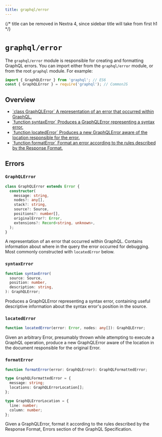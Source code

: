 ```yaml
---
title: graphql/error
---
```


{/* title can be removed in Nextra 4, since sidebar title will take from first h1 */}

# `graphql/error`

The `graphql/error` module is responsible for creating and formatting
GraphQL errors. You can import either from the `graphql/error` module, or from the root `graphql` module. For example:

```js
import { GraphQLError } from 'graphql'; // ES6
const { GraphQLError } = require('graphql'); // CommonJS
```

## Overview

<ul className="apiIndex">
  <li>
    <a href="#graphqlerror">
      `class GraphQLError` A representation of an error that occurred within
      GraphQL.
    </a>
  </li>
  <li>
    <a href="#syntaxerror">
      `function syntaxError` Produces a GraphQLError representing a syntax
      error.
    </a>
  </li>
  <li>
    <a href="#locatedError">
      `function locatedError` Produces a new GraphQLError aware of the location
      responsible for the error.
    </a>
  </li>
  <li>
    <a href="#formaterror">
      `function formatError` Format an error according to the rules described by
      the Response Format.
    </a>
  </li>
</ul>

## Errors

### `GraphQLError`

```ts
class GraphQLError extends Error {
  constructor(
    message: string,
    nodes?: any[],
    stack?: string,
    source?: Source,
    positions?: number[],
    originalError?: Error,
    extensions?: Record<string, unknown>,
  );
}
```

A representation of an error that occurred within GraphQL. Contains
information about where in the query the error occurred for debugging. Most
commonly constructed with `locatedError` below.

### `syntaxError`

```ts
function syntaxError(
  source: Source,
  position: number,
  description: string,
): GraphQLError;
```

Produces a GraphQLError representing a syntax error, containing useful
descriptive information about the syntax error's position in the source.

### `locatedError`

```ts
function locatedError(error: Error, nodes: any[]): GraphQLError;
```

Given an arbitrary Error, presumably thrown while attempting to execute a
GraphQL operation, produce a new GraphQLError aware of the location in the
document responsible for the original Error.

### `formatError`

```ts
function formatError(error: GraphQLError): GraphQLFormattedError;

type GraphQLFormattedError = {
  message: string;
  locations: GraphQLErrorLocation[];
};

type GraphQLErrorLocation = {
  line: number;
  column: number;
};
```

Given a GraphQLError, format it according to the rules described by the
Response Format, Errors section of the GraphQL Specification.
